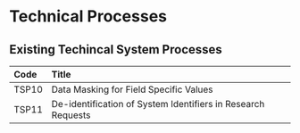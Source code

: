 # Technical Processes

## Existing Techincal System Processes

| Code  | Title                                                        |
| :---- | :----------------------------------------------------------- |
| TSP10 | Data Masking for Field Specific Values                       |
| TSP11 | De-identification of System Identifiers in Research Requests |
